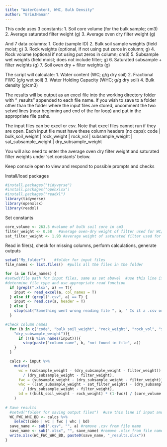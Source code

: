 ```yaml
---
title: "WaterContent, WHC, Bulk Density"
author: "ErinJHanan"
---
```

This code uses 3 constants:
1. Soil core volume (for the bulk sample; cm3)
2. Average saturated filter weight (g)
3. Average oven dry filter weight (g)

And 7 data columns:
1. Code (sample ID)
2. Bulk soil sample weights (field moist; g)
3. Rock weights (optional, if not using put zeros in column; g)
4. Rock volume (optional if not using put zeros in column; cm3)
5. Subsample wet weights (field moist; does not include filter; g)
6. Saturated subsample + filter weights (g)
7. Soil oven dry + filter weights (g)

The script will calculate:
1. Water content (WC; g/g dry soil)
2. Fractional FWC (g/g wet soil)
3. Water Holding Capacity (WHC; g/g dry soil)
4. Bulk density (g/cm3)

The results will be output as an excel file into the working directory folder with "_results" appended to each file name. 
If you wish to save to a folder other than the folder where the input files are stored, uncomment the two setwd lines 
(near beginning and end of the for loop) and put in the appropriate file paths. 

The input files can be excel or csv. Note that excel files cannot run if they are open. 
Each input file must have these column headers (no caps):
code | bulk_soil_weight | rock_weight | rock_vol | subsample_weight | sat_subsample_weight | dry_subsample_weight

You will also need to enter the average oven dry filter weight and saturated filter weights under 'set constants' below.

Keep console open to view and respond to possible prompts and checks

Install/load packages
```r
#install.packages("tidyverse")
#install.packages("openxlsx")
#install.packages("readxl")
library(tidyverse)
library(openxlsx)
library(readxl)
```

Set constants
```r
core_volume <- 263.5 #volume of bulk soil core in cm3
filter_weight <- 0.58   #average oven-dry weight of filter used for WC/WHC measurements
sat_filter_weight <- 1.93 #average weight of saturated filter used for WC/WHC measurements
```

Read in file(s), check for missing columns, perform calculations, generate outputs
```r
setwd("My_folder")    #folder for input files
file_names <- list.files()  #pulls all the files in the folder

for (a in file_names) {
#setwd(file path for input files, same as set above)  #use this line if input and output folders differ
#determine file type and use appropriate read function
  if (grepl(".xlsx", a) == T){   
    input <- read_excel(a, col_names = T)
  } else if (grepl(".csv", a) == T) {
    input <- read.csv(a, header = T)
  } else {
    stop(cat("Something went wrong reading file ", a, " Is it a .csv or .xlsx?"))
  }

#check column names
  for (b in c("code", "bulk_soil_weight", "rock_weight", "rock_vol", "subsample_weight", "sat_subsample_weight", 
    "dry_subsample_weight")){
      if (!(b %in% names(input))){
        stop(paste("column name", b, "not found in file", a))
    }
  }

  calcs <- input %>%
    mutate(
      wc = (subsample_weight - (dry_subsample_weight - filter_weight)) 
        / (dry_subsample_weight - filter_weight),
      fwc = (subsample_weight - (dry_subsample_weight - filter_weight)) / subsample_weight,
      whc = ((sat_subsample_weight - sat_filter_weight) - (dry_subsample_weight - filter_weight)) 
        / (dry_subsample_weight - filter_weight),
      bd = ((bulk_soil_weight - rock_weight) * (1-fwc)) / (core_volume - rock_vol)
    )
    
# Save results
  #setwd("folder for saving output files")  #use this line if input and output folders differ
  WC_FWC_WHC_BD <- calcs %>%
    select(code | wc | fwc | whc | bd) 
  save_name <- sub(".csv", "", a) #remove .csv from file name
  save_name <- sub(".xlsx", "", save_name) #remove .xlsx from file name
  write.xlsx(WC_FWC_WHC_BD, paste0(save_name, "_results.xlsx"))
}
```

